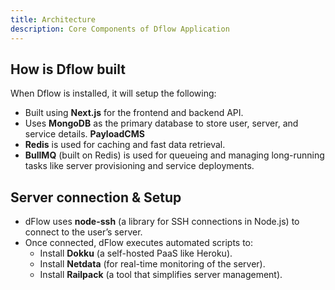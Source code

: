 ```yaml
---
title: Architecture
description: Core Components of Dflow Application
---
```


## How is Dflow built

When Dflow is installed, it will setup the following:

- Built using **Next.js** for the frontend and backend API.
- Uses **MongoDB** as the primary database to store user, server, and service
  details. **PayloadCMS**
- **Redis** is used for caching and fast data retrieval.
- **BullMQ** (built on Redis) is used for queueing and managing long-running
  tasks like server provisioning and service deployments.

## Server connection & Setup

- dFlow uses **node-ssh** (a library for SSH connections in Node.js) to connect
  to the user’s server.
- Once connected, dFlow executes automated scripts to:
  - Install **Dokku** (a self-hosted PaaS like Heroku).
  - Install **Netdata** (for real-time monitoring of the server).
  - Install **Railpack** (a tool that simplifies server management).
